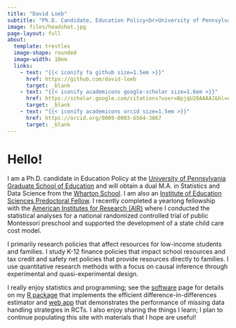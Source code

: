 ```yaml
---
title: "David Loeb"
subtitle: "Ph.D. Candidate, Education Policy<br>University of Pennsylvania"
image: files/headshot.jpg
page-layout: full
about: 
  template: trestles
  image-shape: rounded
  image-width: 10em
  links: 
    - text: "{{< iconify fa github size=1.5em >}}"
      href: https://github.com/david-loeb
      target: _blank
    - text: "{{< iconify academicons google-scholar size=1.6em >}}"
      href: https://scholar.google.com/citations?user=BpjqU28AAAAJ&hl=en
      target: _blank
    - text: "{{< iconify academicons orcid size=1.5em >}}"
      href: https://orcid.org/0009-0003-6564-3867
      target: _blank
---
```


# Hello!

I am a Ph.D. candidate in Education Policy at the [University of Pennsylvania Graduate School of Education](https://www.gse.upenn.edu){target="_blank"} and will obtain a dual M.A. in Statistics and Data Science from the [Wharton School](https://www.wharton.upenn.edu){target="_blank"}. I am also an [Institute of Education Sciences Predoctoral Fellow](https://www.gse.upenn.edu/student-life/enhancing-your-journey/research-opportunities/institute-education-sciences-predoctoral-training-program){target="_blank"}. I recently completed a yearlong fellowship with the [American Institutes for Research (AIR)](https://www.air.org){target="_blank"} where I conducted the statistical analyses for a national randomized controlled trial of public Montessori preschool and supported the development of a state child care cost model.

I primarily research policies that affect resources for low-income students and families. I study K-12 finance policies that impact school resources and tax credit and safety net policies that provide resources directly to families. I use quantitative research methods with a focus on causal inference through experimental and quasi-experimental design.

I really enjoy statistics and programming; see the [software](software.qmd) page for details on my [R package](https://github.com/david-loeb/edid){target="_blank"} that implements the efficient difference-in-differences estimator and [web app](https://davidloeb.shinyapps.io/missing-data/){target="_blank"} that demonstrates the performance of missing data handling strategies in RCTs. I also enjoy sharing the things I learn; I plan to continue populating this site with materials that I hope are useful!